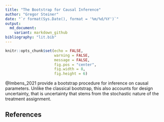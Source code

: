 ```yaml
---
title: "The Bootstrap for Causal Inference"
author: "Gregor Steiner"
date: "`r format(Sys.Date(), format = '%m/%d/%Y')`"
output:
  md_document:
    variant: markdown_github
bibliography: "lit.bib" 
---
```


```r
knitr::opts_chunk$set(echo = FALSE,
                      warning = FALSE,
                      message = FALSE,
                      fig.pos = "center",
                      fig.width = 8,
                      fig.height = 6)
```


@Imbens_2021 provide a bootstrap procedure for inference on causal parameters. Unlike the classical bootstrap, this also accounts for design uncertainty, that is uncertainty that stems from the stochastic nature of the treatment assignment. 

## References



